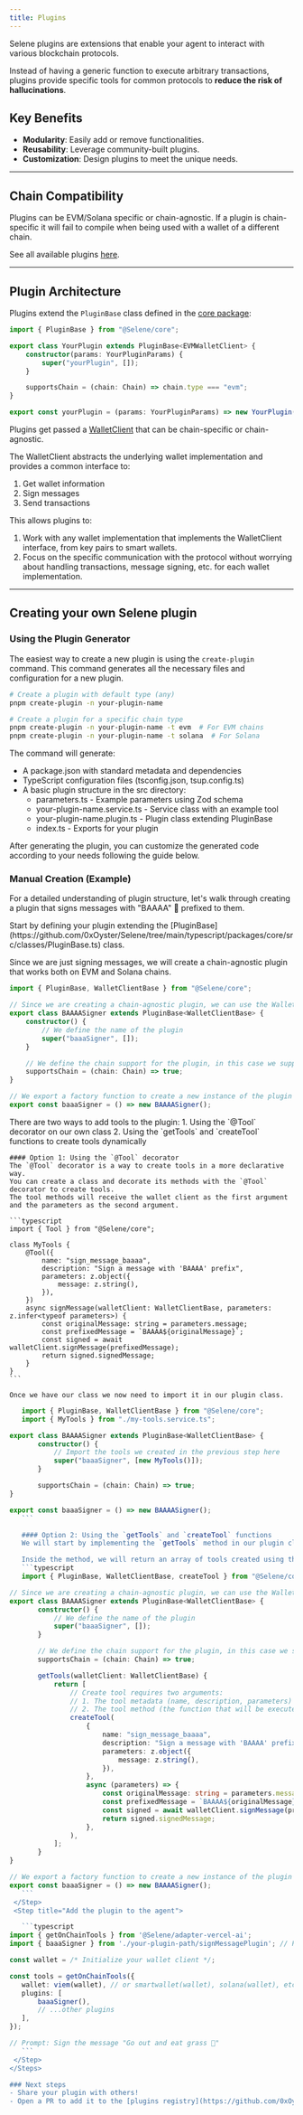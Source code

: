 ```yaml
---
title: Plugins
---
```


Selene plugins are extensions that enable your agent to interact with various blockchain protocols. 

Instead of having a generic function to execute arbitrary transactions, plugins provide specific tools for common protocols to **reduce the risk of hallucinations**.

## Key Benefits
- **Modularity**: Easily add or remove functionalities.
- **Reusability**: Leverage community-built plugins.
- **Customization**: Design plugins to meet the unique needs.

----

## Chain Compatibility
Plugins can be EVM/Solana specific or chain-agnostic. If a plugin is chain-specific it will fail to compile when being used with a wallet of a different chain.

See all available plugins [here](/chains-wallets-plugins#plugins).

----

## Plugin Architecture
Plugins extend the `PluginBase` class defined in the [core package](https://github.com/0xOyster/Selene/tree/main/typescript/packages/core/src/classes/PluginBase.ts):

```typescript
import { PluginBase } from "@Selene/core";

export class YourPlugin extends PluginBase<EVMWalletClient> {
    constructor(params: YourPluginParams) {
        super("yourPlugin", []);
    }

    supportsChain = (chain: Chain) => chain.type === "evm";
}

export const yourPlugin = (params: YourPluginParams) => new YourPlugin(params);
```

Plugins get passed a [WalletClient](https://github.com/0xOyster/Selene/tree/main/typescript/packages/core/src/classes/WalletClientBase.ts) that can be chain-specific or chain-agnostic.

The WalletClient abstracts the underlying wallet implementation and provides a common interface to:
1. Get wallet information
2. Sign messages
3. Send transactions

This allows plugins to:
1. Work with any wallet implementation that implements the WalletClient interface, from key pairs to smart wallets.
2. Focus on the specific communication with the protocol without worrying about handling transactions, message signing, etc. for each wallet implementation.

----

## Creating your own Selene plugin

### Using the Plugin Generator

The easiest way to create a new plugin is using the `create-plugin` command. This command generates all the necessary files and configuration for a new plugin.

```bash
# Create a plugin with default type (any)
pnpm create-plugin -n your-plugin-name

# Create a plugin for a specific chain type
pnpm create-plugin -n your-plugin-name -t evm  # For EVM chains
pnpm create-plugin -n your-plugin-name -t solana  # For Solana
```

The command will generate:
- A package.json with standard metadata and dependencies
- TypeScript configuration files (tsconfig.json, tsup.config.ts)
- A basic plugin structure in the src directory:
  - parameters.ts - Example parameters using Zod schema
  - your-plugin-name.service.ts - Service class with an example tool
  - your-plugin-name.plugin.ts - Plugin class extending PluginBase
  - index.ts - Exports for your plugin

After generating the plugin, you can customize the generated code according to your needs following the guide below.

### Manual Creation (Example)

For a detailed understanding of plugin structure, let's walk through creating a plugin that signs messages with "BAAAA" 🐐 prefixed to them.

<Steps>
  <Step title="Define the plugin interface">
  Start by defining your plugin extending the [PluginBase](https://github.com/0xOyster/Selene/tree/main/typescript/packages/core/src/classes/PluginBase.ts) class.

  Since we are just signing messages, we will create a chain-agnostic plugin that works both on EVM and Solana chains.

```typescript
import { PluginBase, WalletClientBase } from "@Selene/core";

// Since we are creating a chain-agnostic plugin, we can use the WalletClientBase interface
export class BAAAASigner extends PluginBase<WalletClientBase> {
    constructor() {
        // We define the name of the plugin
        super("baaaSigner", []);
    }

    // We define the chain support for the plugin, in this case we support all chains
    supportsChain = (chain: Chain) => true;
}

// We export a factory function to create a new instance of the plugin
export const baaaSigner = () => new BAAAASigner();
```
  </Step>
  <Step title="Add tools to the plugin">
    There are two ways to add tools to the plugin:
    1. Using the `@Tool` decorator on our own class
    2. Using the `getTools` and `createTool` functions to create tools dynamically

    #### Option 1: Using the `@Tool` decorator
    The `@Tool` decorator is a way to create tools in a more declarative way.
    You can create a class and decorate its methods with the `@Tool` decorator to create tools.
    The tool methods will receive the wallet client as the first argument and the parameters as the second argument.

    ```typescript
    import { Tool } from "@Selene/core";

    class MyTools {
        @Tool({
            name: "sign_message_baaaa",
            description: "Sign a message with 'BAAAA' prefix",
            parameters: z.object({
                message: z.string(),
            }),
        })
        async signMessage(walletClient: WalletClientBase, parameters: z.infer<typeof parameters>) {
            const originalMessage: string = parameters.message;
            const prefixedMessage = `BAAAA${originalMessage}`;
            const signed = await walletClient.signMessage(prefixedMessage);
            return signed.signedMessage;
        }
    }
    ```

    Once we have our class we now need to import it in our plugin class.

 ```typescript
    import { PluginBase, WalletClientBase } from "@Selene/core";
    import { MyTools } from "./my-tools.service.ts";

export class BAAAASigner extends PluginBase<WalletClientBase> {
        constructor() {
            // Import the tools we created in the previous step here
            super("baaaSigner", [new MyTools()]);
        }

        supportsChain = (chain: Chain) => true;
}

export const baaaSigner = () => new BAAAASigner();
    ```

    #### Option 2: Using the `getTools` and `createTool` functions
    We will start by implementing the `getTools` method in our plugin class.

    Inside the method, we will return an array of tools created using the `createTool` function.
    ```typescript
    import { PluginBase, WalletClientBase, createTool } from "@Selene/core";

// Since we are creating a chain-agnostic plugin, we can use the WalletClientBase interface
export class BAAAASigner extends PluginBase<WalletClientBase> {
        constructor() {
            // We define the name of the plugin
            super("baaaSigner", []);
        }

        // We define the chain support for the plugin, in this case we support all chains
        supportsChain = (chain: Chain) => true;

        getTools(walletClient: WalletClientBase) {
            return [
                // Create tool requires two arguments:
                // 1. The tool metadata (name, description, parameters)
                // 2. The tool method (the function that will be executed when the tool is used)
                createTool(
                    {
                        name: "sign_message_baaaa",
                        description: "Sign a message with 'BAAAA' prefix",
                        parameters: z.object({
                            message: z.string(),
                        }),
                    },
                    async (parameters) => {
                        const originalMessage: string = parameters.message;
                        const prefixedMessage = `BAAAA${originalMessage}`;
                        const signed = await walletClient.signMessage(prefixedMessage);
                        return signed.signedMessage;
                    },
                ),
            ];
        }
}

// We export a factory function to create a new instance of the plugin
export const baaaSigner = () => new BAAAASigner();
    ```
  </Step>
  <Step title="Add the plugin to the agent">

    ```typescript
import { getOnChainTools } from '@Selene/adapter-vercel-ai';
import { baaaSigner } from './your-plugin-path/signMessagePlugin'; // Path to your plugin

const wallet = /* Initialize your wallet client */;

const tools = getOnChainTools({
    wallet: viem(wallet), // or smartwallet(wallet), solana(wallet), etc.
    plugins: [
        baaaSigner(),
        // ...other plugins
    ],
});

// Prompt: Sign the message "Go out and eat grass 🐐"
    ```
  </Step>    
</Steps>

### Next steps
- Share your plugin with others!
- Open a PR to add it to the [plugins registry](https://github.com/0xOyster/Selene/tree/main/typescript/packages/plugins) in the [Selene SDK](https://github.com/0xOyster/Selene).
